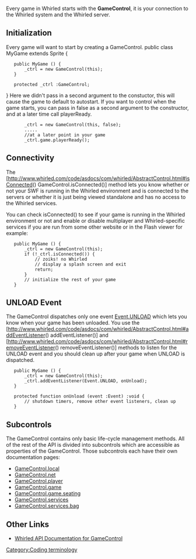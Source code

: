 Every game in Whirled starts with the '''GameControl''', it is your connection to the Whirled system and the Whirled server.

== Initialization ==
Every game will want to start by creating a GameControl.  
<actionscript>
public class MyGame extends Sprite {
    public MyGame () {
        _ctrl = new GameControl(this);
    }

    protected _ctrl :GameControl;
}
</actionscript>
Here we didn't pass in a second argument to the constuctor, this will cause the game to default to autostart.  If you want to control when the game starts, you can pass in false as a second argument to the constructor, and at a later time call playerReady.

<actionscript>
        _ctrl = new GameControl(this, false);
        .....
        //at a later point in your game
        _ctrl.game.playerReady();
</actionscript>

== Connectivity ==
The [http://www.whirled.com/code/asdocs/com/whirled/AbstractControl.html#isConnected() GameControl.isConnected()] method lets you know whether or not your SWF is running in the Whirled environment and is connected to the servers or whether it is just being viewed standalone and has no access to the Whirled services.

You can check isConnected() to see if your game is running in the Whirled environment or not and enable or disable multiplayer and Whirled-specific services if you are run from some other website or in the Flash viewer for example:

<actionscript>
    public MyGame () {
        _ctrl = new GameControl(this);
        if (!_ctrl.isConnected()) {
            // zoiks! no Whirled
            // display a splash screen and exit
            return;
        }
        // initialize the rest of your game
    }
</actionscript>

== UNLOAD Event ==
The GameControl dispatches only one event [http://www.whirled.com/code/asdocs/com/whirled/AbstractControl.html#event:unload Event.UNLOAD] which lets you know when your game has been unloaded. You use the [http://www.whirled.com/code/asdocs/com/whirled/AbstractControl.html#addEventListener() addEventListener()] and [http://www.whirled.com/code/asdocs/com/whirled/AbstractControl.html#removeEventListener() removeEventListener()] methods to listen for the UNLOAD event and you should clean up after your game when UNLOAD is dispatched.

<actionscript>
    public MyGame () {
        _ctrl = new GameControl(this);
        _ctrl.addEventListener(Event.UNLOAD, onUnload);
    }

    protected function onUnload (event :Event) :void {
        // shutdown timers, remove other event listeners, clean up
    }
</actionscript>

== Subcontrols ==

The GameControl contains only basic life-cycle management methods. All of the rest of the API is divided into subcontrols which are accessible as properties of the GameControl. Those subcontrols each have their own documentation pages:
* [[LocalSubControl|GameControl.local]]
* [[NetSubControl|GameControl.net]]
* [[PlayerSubControl|GameControl.player]]
* [[GameSubControl|GameControl.game]]
* [[SeatingSubControl|GameControl.game.seating]]
* [[ServicesSubControl|GameControl.services]]
* [[BagSubControl|GameControl.services.bag]]

== Other Links ==
*[http://www.whirled.com/code/asdocs/com/whirled/game/GameControl.html Whirled API Documentation for GameControl]

[[Category:Coding terminology]]